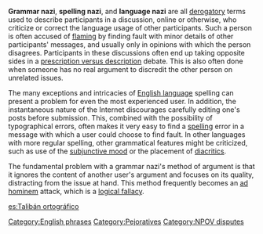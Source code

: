 '''Grammar nazi''', '''spelling nazi''', and '''language nazi''' are all [[derogatory]] terms used to describe participants in a discussion, online or otherwise, who criticize or correct the language usage of other participants. Such a person is often accused of [[flaming]] by finding fault with minor details of other participants' messages, and usually only in opinions with which the person disagrees. Participants in these discussions often end up taking opposite sides in a [[Prescription and description| prescription versus description]] debate.  This is also often done when someone has no real argument to discredit the other person on unrelated issues.

The many exceptions and intricacies of [[English language]] spelling can present a problem for even the most experienced user. In addition, the instantaneous nature of the Internet discourages carefully editing one's posts before submission. This, combined with the possibility of typographical errors, often makes it very easy to find a [[spelling]] error in a message with which a user could choose to find fault. In other languages with more regular spelling, other grammatical features might be criticized, such as use of the [[subjunctive mood]] or the placement of [[diacritic]]s.

The fundamental problem with a grammar nazi's method of argument is that it ignores the content of another user's argument and focuses on its quality, distracting from the issue at hand. This method frequently becomes an [[ad hominem]] attack, which is a [[logical fallacy]].

[[es:Talibán ortográfico]]

[[Category:English phrases]]
[[Category:Pejoratives]]
[[Category:NPOV disputes]]